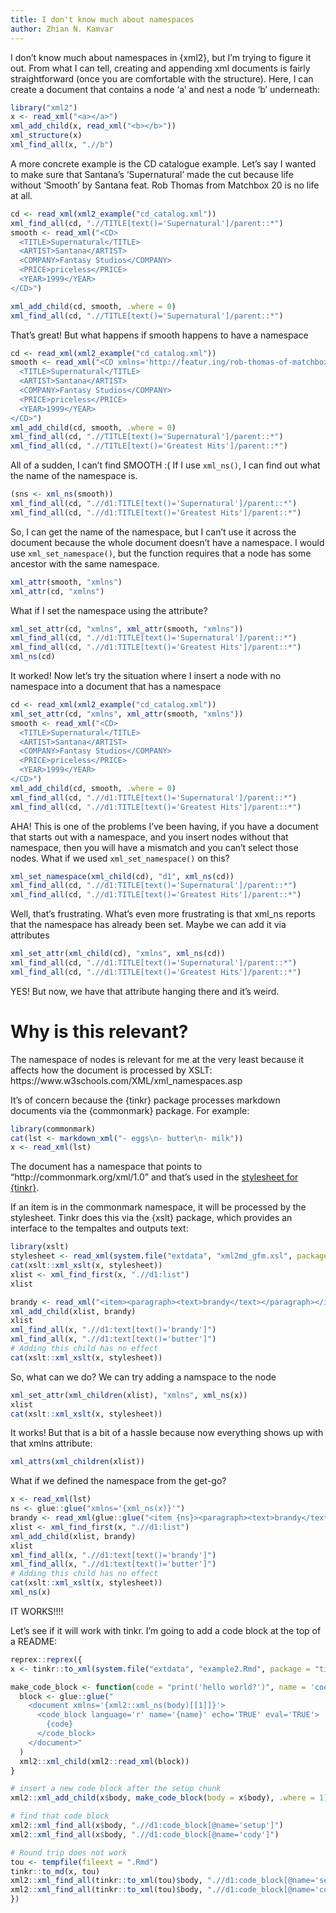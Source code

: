 ```yaml
---
title: I don't know much about namespaces
author: Zhian N. Kamvar
---
```



I don't know much about namespaces in {xml2}, but I'm trying to figure it out. 
From what I can tell, creating and appending xml documents is fairly
straightforward (once you are comfortable with the structure). Here, I can
create a document that contains a node 'a' and nest a node 'b' underneath:

```r
library("xml2")
x <- read_xml("<a></a>")
xml_add_child(x, read_xml("<b></b>"))
xml_structure(x)
xml_find_all(x, ".//b")
```

A more concrete example is the CD catalogue example. Let's say I wanted to make
sure that Santana's 'Supernatural' made the cut because life without 'Smooth'
by Santana feat. Rob Thomas from Matchbox 20 is no life at all.

```r
cd <- read_xml(xml2_example("cd_catalog.xml"))
xml_find_all(cd, ".//TITLE[text()='Supernatural']/parent::*")
smooth <- read_xml("<CD>
  <TITLE>Supernatural</TITLE>
  <ARTIST>Santana</ARTIST>
  <COMPANY>Fantasy Studios</COMPANY>
  <PRICE>priceless</PRICE>
  <YEAR>1999</YEAR>
</CD>")

xml_add_child(cd, smooth, .where = 0)
xml_find_all(cd, ".//TITLE[text()='Supernatural']/parent::*")
```

That's great! But what happens if smooth happens to have a namespace


```r
cd <- read_xml(xml2_example("cd_catalog.xml"))
smooth <- read_xml("<CD xmlns='http://featur.ing/rob-thomas-of-matchbox-20'>
  <TITLE>Supernatural</TITLE>
  <ARTIST>Santana</ARTIST>
  <COMPANY>Fantasy Studios</COMPANY>
  <PRICE>priceless</PRICE>
  <YEAR>1999</YEAR>
</CD>")
xml_add_child(cd, smooth, .where = 0)
xml_find_all(cd, ".//TITLE[text()='Supernatural']/parent::*")
xml_find_all(cd, ".//TITLE[text()='Greatest Hits']/parent::*")
```

All of a sudden, I can't find SMOOTH :(
If I use `xml_ns()`, I can find out what the name of the namespace is. 

```r
(sns <- xml_ns(smooth))
xml_find_all(cd, ".//d1:TITLE[text()='Supernatural']/parent::*")
xml_find_all(cd, ".//d1:TITLE[text()='Greatest Hits']/parent::*")
```

So, I can get the name of the namespace, but I can't use it across the document
because the whole document doesn't have a namespace. I would use 
`xml_set_namespace()`, but the function requires that a node has some ancestor
with the same namespace.

```r
xml_attr(smooth, "xmlns")
xml_attr(cd, "xmlns")
```

What if I set the namespace using the attribute?

```r
xml_set_attr(cd, "xmlns", xml_attr(smooth, "xmlns"))
xml_find_all(cd, ".//d1:TITLE[text()='Supernatural']/parent::*")
xml_find_all(cd, ".//d1:TITLE[text()='Greatest Hits']/parent::*")
xml_ns(cd)
```

It worked! Now let's try the situation where I insert a node with no namespace
into a document that has a namespace

```r
cd <- read_xml(xml2_example("cd_catalog.xml"))
xml_set_attr(cd, "xmlns", xml_attr(smooth, "xmlns"))
smooth <- read_xml("<CD>
  <TITLE>Supernatural</TITLE>
  <ARTIST>Santana</ARTIST>
  <COMPANY>Fantasy Studios</COMPANY>
  <PRICE>priceless</PRICE>
  <YEAR>1999</YEAR>
</CD>")
xml_add_child(cd, smooth, .where = 0)
xml_find_all(cd, ".//d1:TITLE[text()='Supernatural']/parent::*")
xml_find_all(cd, ".//d1:TITLE[text()='Greatest Hits']/parent::*")
```

AHA! This is one of the problems I've been having, if you have a document that
starts out with a namespace, and you insert nodes without that namespace, then
you will have a mismatch and you can't select those nodes. What if we used
`xml_set_namespace()` on this?

```r
xml_set_namespace(xml_child(cd), "d1", xml_ns(cd))
xml_find_all(cd, ".//d1:TITLE[text()='Supernatural']/parent::*")
xml_find_all(cd, ".//d1:TITLE[text()='Greatest Hits']/parent::*")
```

Well, that's frustrating. What's even more frustrating is that xml_ns reports
that the namespace has already been set. Maybe we can add it via attributes

```r
xml_set_attr(xml_child(cd), "xmlns", xml_ns(cd))
xml_find_all(cd, ".//d1:TITLE[text()='Supernatural']/parent::*")
xml_find_all(cd, ".//d1:TITLE[text()='Greatest Hits']/parent::*")
```

YES! But now, we have that attribute hanging there and it's weird. 

# Why is this relevant?

The namespace of nodes is relevant for me at the very least because it affects
how the document is processed by XSLT: https://www.w3schools.com/XML/xml_namespaces.asp

It's of concern because the {tinkr} package processes markdown documents via
the {commonmark} package. For example:

```r
library(commonmark)
cat(lst <- markdown_xml("- eggs\n- butter\n- milk"))
x <- read_xml(lst)
```

The document has a namespace that points to "http://commonmark.org/xml/1.0" and
that's used in the [stylesheet for {tinkr}](https://github.com/ropenscilabs/tinkr/blob/4980e816d876a86bb1ea07fe2b564701bc4bce22/inst/extdata/xml2md_gfm.xsl#L4-L5).

If an item is in the commonmark namespace, it will be processed by the
stylesheet. Tinkr does this via the {xslt} package, which provides an interface to the tempaltes and outputs text:

```r
library(xslt)
stylesheet <- read_xml(system.file("extdata", "xml2md_gfm.xsl", package = "tinkr"))
cat(xslt::xml_xslt(x, stylesheet))
xlist <- xml_find_first(x, ".//d1:list")
xlist
```

```r
brandy <- read_xml("<item><paragraph><text>brandy</text></paragraph></item>")
xml_add_child(xlist, brandy)
xlist
xml_find_all(x, ".//d1:text[text()='brandy']")
xml_find_all(x, ".//d1:text[text()='butter']")
# Adding this child has no effect
cat(xslt::xml_xslt(x, stylesheet))
```

So, what can we do? We can try adding a namspace to the node


```r
xml_set_attr(xml_children(xlist), "xmlns", xml_ns(x))
xlist
cat(xslt::xml_xslt(x, stylesheet))
```

It works! But that is a bit of a hassle because now everything shows up with
that xmlns attribute:

```r
xml_attrs(xml_children(xlist))
```

What if we defined the namespace from the get-go?


```r
x <- read_xml(lst)
ns <- glue::glue("xmlns='{xml_ns(x)}'")
brandy <- read_xml(glue::glue("<item {ns}><paragraph><text>brandy</text></paragraph></item>"))
xlist <- xml_find_first(x, ".//d1:list")
xml_add_child(xlist, brandy)
xlist
xml_find_all(x, ".//d1:text[text()='brandy']")
xml_find_all(x, ".//d1:text[text()='butter']")
# Adding this child has no effect
cat(xslt::xml_xslt(x, stylesheet))
xml_ns(x)
```


IT WORKS!!!!

Let's see if it will work with tinkr. I'm going to add a code block at the top
of a README:

```r
reprex::reprex({
x <- tinkr::to_xml(system.file("extdata", "example2.Rmd", package = "tinkr"))

make_code_block <- function(code = "print('hello world?')", name = 'cody', body) {
  block <- glue::glue("
    <document xmlns='{xml2::xml_ns(body)[[1]]}'>
      <code_block language='r' name='{name}' echo='TRUE' eval='TRUE'>
        {code}
      </code_block>
    </document>"
  )
  xml2::xml_child(xml2::read_xml(block))
}

# insert a new code block after the setup chunk
xml2::xml_add_child(x$body, make_code_block(body = x$body), .where = 1)

# find that code block
xml2::xml_find_all(x$body, ".//d1:code_block[@name='setup']")
xml2::xml_find_all(x$body, ".//d1:code_block[@name='cody']")

# Round trip does not work
tou <- tempfile(fileext = ".Rmd")
tinkr::to_md(x, tou)
xml2::xml_find_all(tinkr::to_xml(tou)$body, ".//d1:code_block[@name='setup']")
xml2::xml_find_all(tinkr::to_xml(tou)$body, ".//d1:code_block[@name='cody']")
})
```












